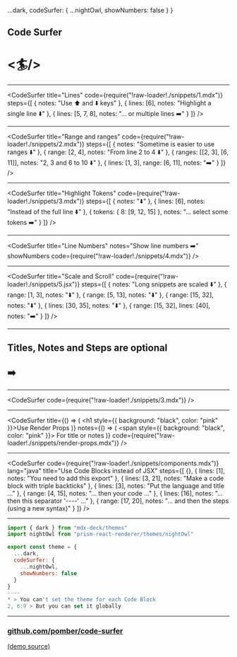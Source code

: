
  ...dark,
  codeSurfer: {
    ...nightOwl,
    showNumbers: false
  }
}

## Code Surfer

# <🏄/>

---

<CodeSurfer
  title="Lines"
  code={require("!raw-loader!./snippets/1.mdx")}
  steps={[
    { notes: "Use ⬆️ and ⬇️ keys" },
    { lines: [6], notes: "Highlight a single line ⬇️" },
    { lines: [5, 7, 8], notes: "... or multiple lines ➡️" }
  ]}
/>

---

<CodeSurfer
  title="Range and ranges"
  code={require("!raw-loader!./snippets/2.mdx")}
  steps={[
    { notes: "Sometime is easier to use ranges ⬇️" },
    { range: [2, 4], notes: "From line 2 to 4 ⬇️" },
    { ranges: [[2, 3], [6, 11]], notes: "2, 3 and 6 to 10 ⬇️" },
    { lines: [1, 3], range: [6, 11], notes: "➡️" }
  ]}
/>

---

<CodeSurfer
  title="Highlight Tokens"
  code={require("!raw-loader!./snippets/3.mdx")}
  steps={[
    { notes: "⬇️" },
    { lines: [6], notes: "Instead of the full line ⬇️" },
    { tokens: { 8: [9, 12, 15] }, notes: "... select some tokens ➡️" }
  ]}
/>

---

<CodeSurfer
  title="Line Numbers"
  notes="Show line numbers ➡️"
  showNumbers
  code={require("!raw-loader!./snippets/4.mdx")}
/>

---

<CodeSurfer
  title="Scale and Scroll"
  code={require("!raw-loader!./snippets/5.jsx")}
  steps={[
    { notes: "Long snippets are scaled ⬇️" },
    { range: [1, 3], notes: "⬇️" },
    { range: [5, 13], notes: "⬇️" },
    { range: [15, 32], notes: "⬇️" },
    { lines: [30, 35], notes: "⬇️" },
    { range: [15, 32], lines: [40], notes: "➡️" }
  ]}
/>

---

## Titles, Notes and Steps are optional

## ➡️

---

<CodeSurfer code={require("!raw-loader!./snippets/3.mdx")} />

---

<CodeSurfer
  title={() => (
    <h1 style={{ background: "black", color: "pink" }}>Use Render Props</h1>
  )}
  notes={() => (
    <span style={{ background: "black", color: "pink" }}>
      For title or notes
    </span>
  )}
  code={require("!raw-loader!./snippets/render-props.mdx")}
/>

---

<CodeSurfer
  code={require("!raw-loader!./snippets/components.mdx")}
  lang="java"
  title="Use Code Blocks instead of JSX"
  steps={[
    {},
    { lines: [1], notes: "You need to add this export" },
    { lines: [3, 21], notes: "Make a code block with triple backticks" },
    { lines: [3], notes: "Put the language and title ..." },
    { range: [4, 15], notes: "... then your code ..." },
    { lines: [16], notes: "... then this separator '----' ..." },
    { range: [17, 20], notes: "... and then the steps (using a new syntax)" }
  ]}
/>

---

```jsx Global Theming
import { dark } from "mdx-deck/themes"
import nightOwl from "prism-react-renderer/themes/nightOwl"

export const theme = {
  ...dark,
  codeSurfer: {
    ...nightOwl,
    showNumbers: false
  }
}
----
* > You can't set the theme for each Code Block
2, 6:9 > But you can set it globally
```


---

### [github.com/pomber/code-surfer](https://github.com/pomber/code-surfer)

[(demo source)](https://github.com/pomber/code-surfer/blob/master/fixtures/sample/sample.mdx)
